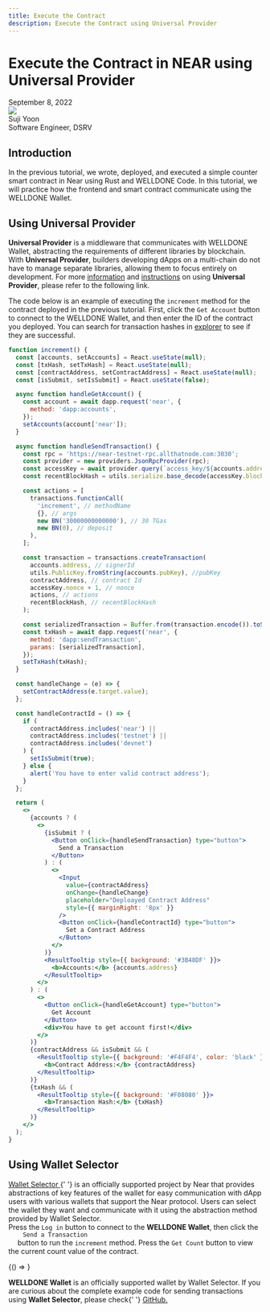 ```yaml
---
title: Execute the Contract
description: Execute the Contract using Universal Provider
---
```



# Execute the Contract in NEAR using Universal Provider

<div>
  <span className="author-sm">September 8, 2022</span>
  <div className="author-div">
    <div className="author-avatars">
      <a href="https://github.com/Yoon-Suji" target="_blank">
        <img src="https://avatars.githubusercontent.com/u/70956926?v=4" />
      </a>
    </div>
    <div>
      <span className="author-name">Suji Yoon</span>
      <br />
      <span className="author-sm">Software Engineer, DSRV </span>
    </div>
  </div>
</div>

## Introduction

In the previous tutorial, we wrote, deployed, and executed a simple counter smart contract in Near using Rust and WELLDONE Code.
In this tutorial, we will practice how the frontend and smart contract communicate using the WELLDONE Wallet.

## Using Universal Provider

**Universal Provider** is a middleware that communicates with WELLDONE Wallet, abstracting the requirements of different libraries by blockchain.
With **Universal Provider**, builders developing dApps on a multi-chain do not have to manage separate libraries, allowing them to focus entirely on development.
For more <a href='https://docs.welldonestudio.io/wallet/developer-guide/provider-api/how-we-wrap-for-multichain' target='_blank'>information</a> and <a href='https://docs.welldonestudio.io/wallet/developer-guide/provider-api/method/' target='_blank'>instructions</a> on using **Universal Provider**, please refer to the following link.

The code below is an example of executing the `increment` method for the contract deployed in the previous tutorial.
First, click the `Get Account` button to connect to the WELLDONE Wallet, and then enter the ID of the contract you deployed.
You can search for transaction hashes in <a href='https://explorer.testnet.near.org/' target='_blank'>explorer</a> to see if they are successful.

```jsx live
function increment() {
  const [accounts, setAccounts] = React.useState(null);
  const [txHash, setTxHash] = React.useState(null);
  const [contractAddress, setContractAddress] = React.useState(null);
  const [isSubmit, setIsSubmit] = React.useState(false);

  async function handleGetAccount() {
    const account = await dapp.request('near', {
      method: 'dapp:accounts',
    });
    setAccounts(account['near']);
  }

  async function handleSendTransaction() {
    const rpc = 'https://near-testnet-rpc.allthatnode.com:3030';
    const provider = new providers.JsonRpcProvider(rpc);
    const accessKey = await provider.query(`access_key/${accounts.address}/${accounts.pubKey}`, '');
    const recentBlockHash = utils.serialize.base_decode(accessKey.block_hash);

    const actions = [
      transactions.functionCall(
        'increment', // methodName
        {}, // args
        new BN('30000000000000'), // 30 TGas
        new BN(0), // deposit
      ),
    ];

    const transaction = transactions.createTransaction(
      accounts.address, // signerId
      utils.PublicKey.fromString(accounts.pubKey), //pubKey
      contractAddress, // contract Id
      accessKey.nonce + 1, // nonce
      actions, // actions
      recentBlockHash, // recentBlockHash
    );

    const serializedTransaction = Buffer.from(transaction.encode()).toString('base64');
    const txHash = await dapp.request('near', {
      method: 'dapp:sendTransaction',
      params: [serializedTransaction],
    });
    setTxHash(txHash);
  }

  const handleChange = (e) => {
    setContractAddress(e.target.value);
  };

  const handleContractId = () => {
    if (
      contractAddress.includes('near') ||
      contractAddress.includes('testnet') ||
      contractAddress.includes('devnet')
    ) {
      setIsSubmit(true);
    } else {
      alert('You have to enter valid contract address');
    }
  };

  return (
    <>
      {accounts ? (
        <>
          {isSubmit ? (
            <Button onClick={handleSendTransaction} type="button">
              Send a Transaction
            </Button>
          ) : (
            <>
              <Input
                value={contractAddress}
                onChange={handleChange}
                placeholder="Deploayed Contract Address"
                style={{ marginRight: '8px' }}
              />
              <Button onClick={handleContractId} type="button">
                Set a Contract Address
              </Button>
            </>
          )}
          <ResultTooltip style={{ background: '#3B48DF' }}>
            <b>Accounts:</b> {accounts.address}
          </ResultTooltip>
        </>
      ) : (
        <>
          <Button onClick={handleGetAccount} type="button">
            Get Account
          </Button>
          <div>You have to get account first!</div>
        </>
      )}
      {contractAddress && isSubmit && (
        <ResultTooltip style={{ background: '#F4F4F4', color: 'black' }}>
          <b>Contract Address:</b> {contractAddress}
        </ResultTooltip>
      )}
      {txHash && (
        <ResultTooltip style={{ background: '#F08080' }}>
          <b>Transaction Hash:</b> {txHash}
        </ResultTooltip>
      )}
    </>
  );
}
```

## Using Wallet Selector

<p>
  <a href="https://github.com/near/wallet-selector" target="_blank">
    Wallet Selector
  </a>{' '}
  is an officially supported project by Near that provides abstractions of key features of the
  wallet for easy communication with dApp users with various wallets that support the Near protocol.
  Users can select the wallet they want and communicate with it using the abstraction method
  provided by Wallet Selector. <br />
  Press the <code>Log in</code> button to connect to the <b>WELLDONE Wallet</b>, then click the <code>
    Send a Transaction
  </code> button to run the
  <code>increment</code> method. Press the <code>Get Count</code> button to view the current count
  value of the contract.
</p>

<BrowserOnly>{() => <WalletSelector />}</BrowserOnly>

<p>
  <b>WELLDONE Wallet</b> is an officially supported wallet by Wallet Selector. If you are curious
  about the complete example code for sending transactions using <b>Wallet Selector</b>, please
  check{' '}
  <a
    href="https://github.com/welldonestudio/welldonestudio.github.io/tree/feat/tutorial/src/components/WalletSelector"
    target="_blank"
  >
    GitHub.
  </a>
</p>
